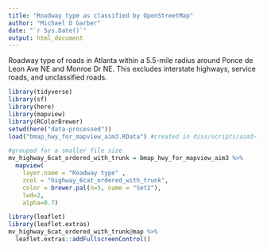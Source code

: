 ```yaml
---
title: "Roadway type as classified by OpenStreetMap"
author: "Michael D Garber"
date: "`r Sys.Date()`"
output: html_document
---
```


Roadway type of roads in Atlanta within a 5.5-mile radius around Ponce de Leon Ave NE and Monroe Dr NE. This excludes interstate highways, service roads, and unclassified roads.
```r
library(tidyverse)
library(sf)
library(here)
library(mapview)
library(RColorBrewer)
setwd(here("data-processed"))
load("bmap_hwy_for_mapview_aim3.RData") #created in diss/scripts/aim3-figures.R
```

```r
#grouped for a smaller file size
mv_highway_6cat_ordered_with_trunk = bmap_hwy_for_mapview_aim3 %>% 
  mapview(
    layer.name = "Roadway type" ,
    zcol = "highway_6cat_ordered_with_trunk", 
    color = brewer.pal(n=5, name = "Set2"),
    lwd=2, 
    alpha=0.7)  

library(leaflet)
library(leaflet.extras)
mv_highway_6cat_ordered_with_trunk@map %>% 
  leaflet.extras::addFullscreenControl()
```

